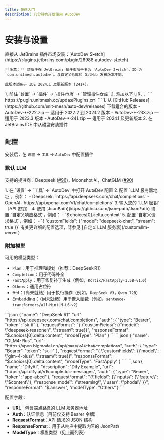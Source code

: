 ```yaml
---
title: 快速入门
description: 几分钟内开始使用 AutoDev
---
```



# 安装与设置

<Tabs>
  <TabItem value="marketplace" label="JetBrains 插件市场" default>
    直接从 JetBrains 插件市场安装：[AutoDev Sketch](https://plugins.jetbrains.com/plugin/26988-autodev-sketch)

    **注意：** 该插件在 JetBrains 插件市场中名为 `AutoDev Sketch`，ID 为 `com.unitmesh.autodev`。与自定义仓库和 GitHub 发布版本不同。

    此版本适用于 IDE 2024.1 及更新版本 (241+)。
  </TabItem>
  <TabItem value="repository" label="自定义仓库">
    1. 前往 `设置` → `插件` → `插件市场` → `管理插件仓库`
    2. 添加以下 URL：
    ```
    https://plugin.unitmesh.cc/updatePlugins.xml
    ```
  </TabItem>
  <TabItem value="github" label="GitHub 发布版本">
    1. 从 [GitHub Releases](https://github.com/unit-mesh/auto-dev/releases) 下载适合的版本
        - AutoDev-*-222.zip — 适用于 2022.2 到 2023.2 版本
        - AutoDev-*-233.zip — 适用于 2023.3 版本
        - AutoDev-*-241.zip — 适用于 2024.1 及更新版本
    2. 在 JetBrains IDE 中从磁盘安装插件
  </TabItem>
</Tabs>

## 配置

安装后，在 `设置` → `工具` → `AutoDev` 中配置插件

### 默认 LLM

支持的提供商：Deepseek ([#96](https://github.com/unit-mesh/auto-dev/issues/96))，Moonshot AI，ChatGLM ([#90](https://github.com/unit-mesh/auto-dev/issues/960))

<Tabs>
  <TabItem value="basic" label="基础配置" default>
    1. 在 `设置` → `工具` → `AutoDev` 中打开 AutoDev 配置
    2. 配置 `LLM 服务器地址`，例如：
        - Deepseek: `https://api.deepseek.com/chat/completions`
        - OpenAI: `https://api.openai.com/v1/chat/completions`
    3. 输入您的 `LLM 密钥`（API 密钥）
    4. 使用 [JsonPath](https://github.com/json-path/JsonPath) 设置 `自定义响应格式`，例如：
        - `$.choices[0].delta.content`
    5. 配置 `自定义请求格式`，例如：
        - `{ "customFields": {"model": "deepseek-chat", "stream": true }}`
  </TabItem>
  <TabItem value="advanced" label="高级配置">
    有关更详细的配置选项，请参见 [自定义 LLM 服务器](/custom/llm-server)
  </TabItem>
</Tabs>

### 附加模型

可用的模型类型：
- `Plan`：用于推理和规划（推荐：DeepSeek R1）
- `Completion`：用于代码补全
- `FastApply`：用于修复补丁生成（例如，`Kortix/FastApply-1.5B-v1.0`）
- `Others`：通用占位符
- ~~Act~~：（尚未就绪）用于执行操作（例如，`DeepSeek V3`，`Qwen 72B`）
- ~~Embedding~~：（尚未就绪）用于嵌入函数（例如，`sentence-transformers/all-MiniLM-L6-v2`）

<Tabs>
  <TabItem value="deepseek" label="DeepSeek R1" default>
    ```json
    {
      "name": "DeepSeek R1",
      "url": "https://api.deepseek.com/chat/completions",
      "auth": {
        "type": "Bearer",
        "token": "sk-ii"
      },
      "requestFormat": "{ \"customFields\": {\"model\": \"deepseek-reasoner\", \"stream\": true}}",
      "responseFormat": "$.choices[0].delta.content",
      "modelType": "Plan"
    }
    ```
  </TabItem>
  <TabItem value="glm" label="GLM4-Plus">
    ```json
    {
      "name": "GLM4-Plus",
      "url": "https://open.bigmodel.cn/api/paas/v4/chat/completions",
      "auth": {
        "type": "Bearer",
        "token": "sk-ii"
      },
      "requestFormat": "{ \"customFields\": {\"model\": \"glm-4-plus\", \"stream\": true}}",
      "responseFormat": "$.choices[0].delta.content",
      "modelType": "FastApply"
    }
    ```
  </TabItem>
  <TabItem value="dify" label="DifyAI">
    ```json
    {
       "name": "DifyAI",
       "description": "Dify Example",
       "url": "https://api.dify.ai/v1/completion-messages",
       "auth": {
          "type": "Bearer",
          "token": "app-abcd"
       },
       "requestFormat": "{\"fields\": {\"inputs\": {\"feature\": \"$content\"}, \"response_mode\": \"streaming\", \"user\": \"phodal\" }}",
       "responseFormat": "$.answer",
       "modelType": "Others"
    }
    ```
  </TabItem>
</Tabs>

配置字段：
- **URL**：包含端点路径的 LLM 服务器地址
- **Auth**：认证信息（目前仅支持 Bearer 令牌）
- **RequestFormat**：API 请求的 JSON 结构
- **ResponseFormat**：用于从响应中提取内容的 JsonPath
- **ModelType**：模型类型（见上面列表）

